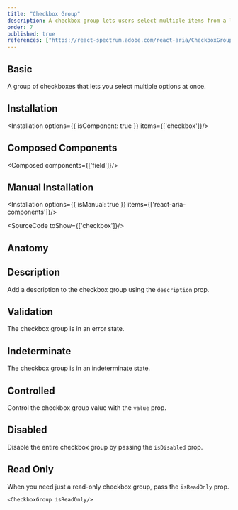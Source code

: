 ```yaml
---
title: "Checkbox Group"
description: A checkbox group lets users select multiple items from a list of options, offering flexible choices for enhanced user interaction and control.
order: 7
published: true
references: ["https://react-spectrum.adobe.com/react-aria/CheckboxGroup.html#props"]
---
```


## Basic
A group of checkboxes that lets you select multiple options at once.
<How toUse="forms/checkbox-group-demo" />

## Installation
<Installation options={{ isComponent: true }} items={['checkbox']}/>

## Composed Components
<Composed components={['field']}/>

## Manual Installation
<Installation options={{ isManual: true }} items={['react-aria-components']}/>

<SourceCode toShow={['checkbox']}/>

## Anatomy
<Anatomy show='checkbox-group-anatomy'/>

## Description
Add a description to the checkbox group using the `description` prop.
<How minW72 toUse="forms/checkbox-group-description-demo" />

## Validation
The checkbox group is in an error state.
<How toUse="forms/checkbox-group-validation-demo" />

## Indeterminate
The checkbox group is in an indeterminate state.
<How toUse="forms/checkbox-group-indeterminate-demo" />

## Controlled
Control the checkbox group value with the `value` prop.
<How minW72 toUse="forms/checkbox-group-controlled-demo" />

## Disabled
Disable the entire checkbox group by passing the `isDisabled` prop.
<How minW72 toUse="forms/checkbox-group-disabled-demo" />

## Read Only
When you need just a read-only checkbox group, pass the `isReadOnly` prop.
```
<CheckboxGroup isReadOnly/>
```
